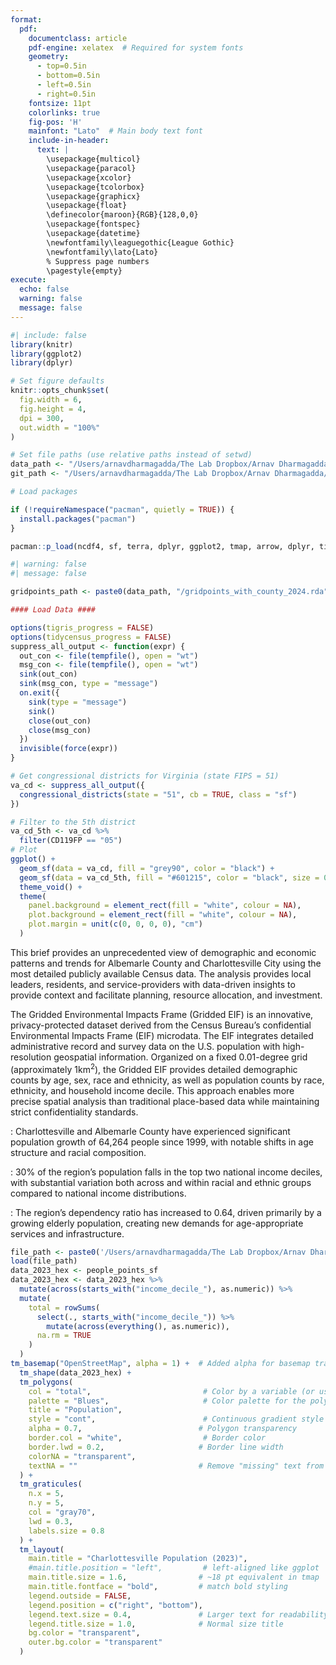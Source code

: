 ```yaml
---
format:
  pdf:
    documentclass: article
    pdf-engine: xelatex  # Required for system fonts
    geometry:
      - top=0.5in
      - bottom=0.5in
      - left=0.5in
      - right=0.5in
    fontsize: 11pt
    colorlinks: true
    fig-pos: 'H'
    mainfont: "Lato"  # Main body text font
    include-in-header:
      text: |
        \usepackage{multicol}
        \usepackage{paracol}
        \usepackage{xcolor}
        \usepackage{tcolorbox}
        \usepackage{graphicx}
        \usepackage{float}
        \definecolor{maroon}{RGB}{128,0,0}
        \usepackage{fontspec}
        \usepackage{datetime}
        \newfontfamily\leaguegothic{League Gothic}
        \newfontfamily\lato{Lato}
        % Suppress page numbers
        \pagestyle{empty}
execute:
  echo: false
  warning: false
  message: false
---
```


<!-- Header Logo App -->
```{=latex}
\begin{figure}[H]
\centering
\includegraphics[width=\textwidth]{brief_title_logo.png}
\end{figure}
```

<!-- Location Box -->
```{=latex}
\begin{tcolorbox}[
  colback=white,
  colframe=maroon,
  width=\textwidth,
  arc=0mm,
  boxrule=2pt,
  left=10pt,
  right=10pt,
  top=8pt,
  bottom=8pt
]
\centering
{\leaguegothic\textcolor{maroon}{\textbf{\Huge Virginia's 5th Congressional District}}}
\end{tcolorbox}
```

\vspace{0.3cm}

```r
#| include: false
library(knitr)
library(ggplot2)
library(dplyr)

# Set figure defaults
knitr::opts_chunk$set(
  fig.width = 6,
  fig.height = 4,
  dpi = 300,
  out.width = "100%"
)

# Set file paths (use relative paths instead of setwd)
data_path <- "/Users/arnavdharmagadda/The Lab Dropbox/Arnav Dharmagadda/gridded_eif_data/"
git_path <- "/Users/arnavdharmagadda/The Lab Dropbox/Arnav Dharmagadda/GitHub/"

# Load packages

if (!requireNamespace("pacman", quietly = TRUE)) {
  install.packages("pacman")
}

pacman::p_load(ncdf4, sf, terra, dplyr, ggplot2, tmap, arrow, dplyr, tidyr, scales, haven, stringr, purrr, tigris)

```

```{=latex}
\setlength{\columnsep}{20pt}
\columnratio{0.6}
\begin{paracol}{2}
```

<!-- LEFT COLUMN -->

```r
#| warning: false
#| message: false

gridpoints_path <- paste0(data_path, "/gridpoints_with_county_2024.rda")

#### Load Data ####

options(tigris_progress = FALSE)
options(tidycensus_progress = FALSE)
suppress_all_output <- function(expr) {
  out_con <- file(tempfile(), open = "wt")
  msg_con <- file(tempfile(), open = "wt")
  sink(out_con)
  sink(msg_con, type = "message")
  on.exit({
    sink(type = "message")
    sink()
    close(out_con)
    close(msg_con)
  })
  invisible(force(expr))
}

# Get congressional districts for Virginia (state FIPS = 51)
va_cd <- suppress_all_output({
  congressional_districts(state = "51", cb = TRUE, class = "sf")
})

# Filter to the 5th district
va_cd_5th <- va_cd %>%
  filter(CD119FP == "05") 
# Plot
ggplot() +
  geom_sf(data = va_cd, fill = "grey90", color = "black") +
  geom_sf(data = va_cd_5th, fill = "#601215", color = "black", size = 0.6) +
  theme_void() +
  theme(
    panel.background = element_rect(fill = "white", colour = NA),
    plot.background = element_rect(fill = "white", colour = NA),
    plot.margin = unit(c(0, 0, 0, 0), "cm")
  )
```

\vspace{6em}

\leaguegothic\textcolor{maroon}{\LARGE\textbf{About This Analysis}}

\lato This brief provides an unprecedented view of demographic and economic patterns and trends for Albemarle County and Charlottesville City using the most detailed publicly available Census data. The analysis provides local leaders, residents, and service-providers with data-driven insights to provide context and facilitate planning, resource allocation, and investment.

\vspace{1em}

\leaguegothic\textcolor{maroon}{\LARGE\textbf{Data Source}}

\lato The Gridded Environmental Impacts Frame (Gridded EIF) is an innovative, privacy-protected dataset derived from the Census Bureau's confidential Environmental Impacts Frame (EIF) microdata. The EIF integrates detailed administrative record and survey data on the U.S. population with high-resolution geospatial information. Organized on a fixed 0.01-degree grid (approximately 1km$^2$), the Gridded EIF provides detailed demographic counts by age, sex, race and ethnicity, as well as population counts by race, ethnicity, and household income decile. This approach enables more precise spatial analysis than traditional place-based data while maintaining strict confidentiality standards.

```{=latex}
\switchcolumn
```

<!-- RIGHT COLUMN -->

\leaguegothic\textcolor{maroon}{\LARGE\textbf{Key Findings}}

\lato \textbf{Population Growth \& Demographics}: Charlottesville and Albemarle County have experienced significant population growth of 64,264 people since 1999, with notable shifts in age structure and racial composition.

\vspace{0.5em}

\lato \textbf{Income Distribution}: 30\% of the region's population falls in the top two national income deciles, with substantial variation both across and within racial and ethnic groups compared to national income distributions.

\vspace{0.5em}

\lato \textbf{Aging Population}: The region's dependency ratio has increased to 0.64, driven primarily by a growing elderly population, creating new demands for age-appropriate services and infrastructure.

\vspace{0.5em}

```{=latex}
\begin{tcolorbox}[
  colback=maroon,
  colframe=maroon,
  boxrule=0pt,
  arc=0pt,
  left=12pt, right=12pt, top=10pt, bottom=10pt
]
{\leaguegothic\textcolor{white}{\LARGE\textbf{About the Environmental Inequality Lab}}}

\vspace{0.5em}

{\lato\textcolor{white}{
The Environmental Inequality Lab is a nonpartisan research group that applies a rigorous, data-driven approach to understand how our environment shapes economic opportunity and well-being.
}}

\vspace{3em}

{\leaguegothic\textcolor{white}{\LARGE\textbf{Connect with the EIL!}}}

\vspace{0.5em}

{\lato\textcolor{white}{Twitter: @en\_inequality\_lab}}

\vspace{0.25em}

{\lato\textcolor{white}{contact@environmental-inequality-lab.org}}

\vspace{1em}

\end{tcolorbox}
```

```{=latex}
\end{paracol}
```

```{=latex}
\vfill
\hrule
\vspace{0.2cm}
\footnotesize
\textit{This brief was generated on \today~\currenttime.}
```

\newpage

\leaguegothic\textcolor{maroon}{\huge\textbf{Understanding Charlottesville's Population}}
```r
file_path <- paste0('/Users/arnavdharmagadda/The Lab Dropbox/Arnav Dharmagadda/GitHub/environmental-inequality-atlas/data/processed/raceincome_rda/raceincome_2023_point_hex.rda')
load(file_path)
data_2023_hex <- people_points_sf
data_2023_hex <- data_2023_hex %>%
  mutate(across(starts_with("income_decile_"), as.numeric)) %>%
  mutate(
    total = rowSums(
      select(., starts_with("income_decile_")) %>%
        mutate(across(everything(), as.numeric)),
      na.rm = TRUE
    )
  )
tm_basemap("OpenStreetMap", alpha = 1) +  # Added alpha for basemap transparency (0.1-1.0)
  tm_shape(data_2023_hex) +
  tm_polygons(
    col = "total",                         # Color by a variable (or use a fixed color)
    palette = "Blues",                     # Color palette for the polygons
    title = "Population",
    style = "cont",                        # Continuous gradient style
    alpha = 0.7,                          # Polygon transparency
    border.col = "white",                  # Border color
    border.lwd = 0.2,                     # Border line width
    colorNA = "transparent",
    textNA = ""                           # Remove "missing" text from legend
  ) +
  tm_graticules(
    n.x = 5,
    n.y = 5,
    col = "gray70",
    lwd = 0.3,
    labels.size = 0.8
  ) +
  tm_layout(
    main.title = "Charlottesville Population (2023)",
    #main.title.position = "left",         # left-aligned like ggplot
    main.title.size = 1.6,                # ~18 pt equivalent in tmap
    main.title.fontface = "bold",         # match bold styling
    legend.outside = FALSE,
    legend.position = c("right", "bottom"),
    legend.text.size = 0.4,               # Larger text for readability
    legend.title.size = 1.0,              # Normal size title
    bg.color = "transparent",
    outer.bg.color = "transparent"
  )
```











